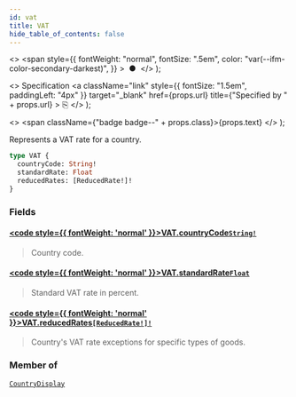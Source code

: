 ```yaml
---
id: vat
title: VAT
hide_table_of_contents: false
---
```


  <>
    <span
      style={{
        fontWeight: "normal",
        fontSize: ".5em",
        color: "var(--ifm-color-secondary-darkest)",
      }}
    >
      &nbsp;●&nbsp;
    </span>
  </>
);

  <>
    Specification
    <a
      className="link"
      style={{ fontSize: "1.5em", paddingLeft: "4px" }}
      target="\_blank"
      href={props.url}
      title={"Specified by " + props.url}
    >
      ⎘
    </a>
  </>
);

  <>
    <span className={"badge badge--" + props.class}>{props.text}</span>
  </>
);

Represents a VAT rate for a country.

```graphql
type VAT {
  countryCode: String!
  standardRate: Float
  reducedRates: [ReducedRate!]!
}
```

### Fields

#### [<code style={{ fontWeight: 'normal' }}>VAT.<b>countryCode</b></code>](#)<Bullet />[`String!`](../../../api-reference/miscellaneous/scalars/string) <Badge class="secondary" text="non-null"/> <Badge class="secondary" text="scalar"/>

> Country code.

#### [<code style={{ fontWeight: 'normal' }}>VAT.<b>standardRate</b></code>](#)<Bullet />[`Float`](../../../api-reference/miscellaneous/scalars/float) <Badge class="secondary" text="scalar"/>

> Standard VAT rate in percent.

#### [<code style={{ fontWeight: 'normal' }}>VAT.<b>reducedRates</b></code>](#)<Bullet />[`[ReducedRate!]!`](../../../api-reference/miscellaneous/objects/reduced-rate) <Badge class="secondary" text="non-null"/> <Badge class="secondary" text="object"/>

> Country's VAT rate exceptions for specific types of goods.

### Member of

[`CountryDisplay`](../../../api-reference/miscellaneous/objects/country-display) <Badge class="secondary" text="object"/>

